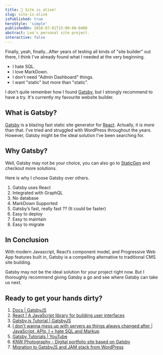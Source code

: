 ```yaml
---
title: 📣 Site is alive!
slug: site-is-alive
isPublished: true
heroStyle: 'simple'
publishedOn: 2018-07-01T15:00:00-0400
abstract: Leo's personal site project.
interactive: false
---
```


Finally, yeah, finally...After years of testing all kinds of "site builder" out there, I think I've already found what I needed at the very beginning.

+ I hate SQL.
+ I love MarkDown.
+ I don't need "Admin Dashboard" things.
+ I want "static" but more than "static".

I don't quite remember how I found [Gatsby](https://www.gatsbyjs.org/), but I strongly recommend to have a try. It's currently my favourite website builder.

## What is Gatsby?
[Gatsby](https://www.gatsbyjs.org/) is a blazing fast static site generator for [React](https://reactjs.com). Actually, it is more than that. I’ve tried and struggled with WordPress throughout the years. However, Gatsby might be the ideal solution I’ve been searching for.

## Why Gatsby?
Well, Gatsby may not be your choice, you can also go to [StaticGen](https://www.staticgen.com/) and checkout more solutions.

Here is why I choose Gatsby over others.

1. Gatsby uses React
2. Integrated with GraphQL
3. No database
4. MarkDown Supported
5. Gatsby’s fast, really fast ?? (It could be faster)
6. Easy to deploy
7. Easy to maintain
8. Easy to migrate

<!-- ## How to start your own Gatsby site?

<div class="link-box">

Official Step-by-Step Tutorial: [https://www.gatsbyjs.org/tutorial/](https://www.gatsbyjs.org/tutorial/)

</div>

Here is a quick guide to set up your local dev environment (For MAC).

Open your terminal and type in.

```bash
# Install gatsby-cli
npm install --global gatsby-cli

# Create your first gatsby site
gatsby new yoursite

# Switch to your site folder
cd gatsby-site

# Boom, your local site will be alive by default at localhost:8000
gatsby develop

# Production build
gatsby build

# Test before deploy your code
gatsby serve
```

<div class="link-box">

Add new page: [https://www.gatsbyjs.org/docs/adding-markdown-pages/](https://www.gatsbyjs.org/docs/adding-markdown-pages/)

</div>
<div class="link-box">

Deploy to Netlify: [https://www.gatsbyjs.org/docs/deploy-gatsby/#netlify](https://www.gatsbyjs.org/docs/deploy-gatsby/#netlify)

</div>

## Custom-built Elements

### Content Box

<div class="d-grid col-s-1 col-m-3 gap-s-16 gap-m-32">
  <div>
    <div class="box-title">Content Box</div>
    <div class="text-box list-box">

+ Content 1
+ Content 2
+ Content 3

    </div>
  </div>
</div>

```md
<div class="d-grid col-s-1 col-m-3 gap-s-16 gap-m-32">
  <div>
    <div class="box-title">Content Box</div>
    <div class="text-box list-box">

+ Content 1
+ Content 2
+ Content 3

    </div>
  </div>
</div>

```

### Text Highlighting

<span class="hl-1">Highlight 1</span>
<span class="hl-2">Highlight 2</span>
<span class="hl-3">Highlight 3</span>
<span class="hl-4">Highlight 4</span>

```md

<span class="hl-1">Highlight 1</span>
<span class="hl-2">Highlight 2</span>
<span class="hl-3">Highlight 3</span>
<span class="hl-4">Highlight 4</span>

```

### Link Box

<div class="link-box">

You can find me on Twitter: [@Dezineleo](https://twitter.com/dezineleo)

</div>

```md

<div class="link-box">

You can find me on Twitter: [@Dezineleo](https://twitter.com/dezineleo)

</div>

``` -->

## In Conclusion
With modern Javascript, React’s component model, and Progressive Web App features built in, Gatsby is a compelling alternative to traditional CMS site building.

Gatsby may not be the ideal solution for your project right now. But I thoroughly recommend giving Gatsby a go and see where Gatsby can take us next.

## Ready to get your hands dirty?
1. [Docs | GatsbyJS](https://www.gatsbyjs.org/docs/)
2. [React | A JavaScript library for building user interfaces](https://reactjs.org/)
3. [Gatsby.js Tutorial | GatsbyJS](https://www.gatsbyjs.org/tutorial/)
4. [I don't wanna mess up with servers as things always changed after | JavaScript, APIs,  I + hate SQL.and Markup](https://jamstack.org/)
5. [Gatsby Tutorials | YouTube](https://www.youtube.com/playlist?list=PLT_i4XJaEf8vSP_ludWfdKvrtQT9W7-sO)
6. [KNW Photography - Digital portfolio site based on Gatsby](https://github.com/ryanwiemer/knw)
7. [Migration to GatsbyJS and JAM stack from WordPress](https://www.gatsbyjs.org/blog/2018-03-29-migration-from-wordpress-to-gatsby/)
